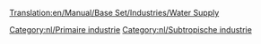 [[Translation:en/Manual/Base Set/Industries/Water Supply]]

{{nl/Industrieën|image=en/Watersupply.png|name=Watervoorraad
|climates=[[nl/Manual/Klimaat#Subtropisch|Subtropisch]]
|accepts=Niets
|produces=[[nl/Manual/Base Set/Cargos/Water|Water]]
|notes=Niet aanwezig in andere [[nl/Manual/Klimaat|klimaten]]
}}

{{nl/Navbox Industrieën}}
[[Category:nl/Primaire industrie]]
[[Category:nl/Subtropische industrie]]